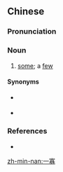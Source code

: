 ==Chinese==
{{zh-forms}}

===Pronunciation===
{{zh-pron
|mn=chi̍t-kóa
|cat=n
}}

===Noun===
{{zh-noun}}

# {{lb|zh|Min Nan}} [[some]]; a [[few]]

====Synonyms====
* {{qualifier|Min Nan}} {{zh-l|一寡仔}}
* {{qualifier|Mandarin}} {{zh-l|一些}}

===References===
*{{thcwd|36}}

[[zh-min-nan:一寡]]